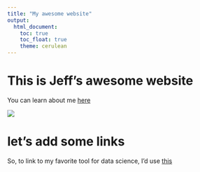 ```yaml
---
title: "My awesome website"
output: 
  html_document:
    toc: true
    toc_float: true
    theme: cerulean
---
```


# This is Jeff's awesome website

You can learn about me [here](about-me.html)

![](https://media.giphy.com/media/drXGoW1iudhKw/giphy.gif)

# let's add some links

So, to link to my favorite tool for data science, I’d use [this](https://google.com)

